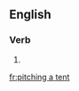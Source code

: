 ==English==

===Verb===
{{head|en|head=[[pitching]] [[a]] [[tent]]}}

# {{present participle of|pitch a tent}}

[[fr:pitching a tent]]